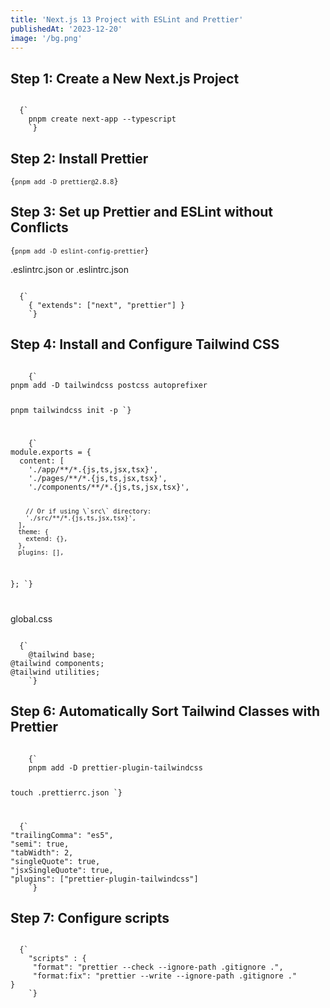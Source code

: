 ```yaml
---
title: 'Next.js 13 Project with ESLint and Prettier'
publishedAt: '2023-12-20'
image: '/bg.png'
---
```


## Step 1: Create a New Next.js Project

<Code filename='terminal'>
  {`
    pnpm create next-app --typescript
    `}
</Code>

## Step 2: Install Prettier

<Code filename='terminal'>{`pnpm add -D prettier@2.8.8`}</Code>

## Step 3: Set up Prettier and ESLint without Conflicts

<Code filename='terminal'>{`pnpm add -D eslint-config-prettier`}</Code>

.eslintrc.json or .eslintrc.json

<Code filename='.eslintrc.json or .eslintrc.json'>
  {`
    { "extends": ["next", "prettier"] }
    `}
</Code>

## Step 4: Install and Configure Tailwind CSS

<Code filename="terminal">
    {`
pnpm add -D tailwindcss postcss autoprefixer

pnpm tailwindcss init -p
`}

</Code>

<Code filename="tailwind.config.ts">
    {`
module.exports = {
  content: [
    './app/**/*.{js,ts,jsx,tsx}',
    './pages/**/*.{js,ts,jsx,tsx}',
    './components/**/*.{js,ts,jsx,tsx}',

        // Or if using \`src\` directory:
        './src/**/*.{js,ts,jsx,tsx}',
      ],
      theme: {
        extend: {},
      },
      plugins: [],

};
`}

</Code>

global.css

<Code filename='global.css'>
  {`
    @tailwind base;
@tailwind components;
@tailwind utilities;
    `}
</Code>

## Step 6: Automatically Sort Tailwind Classes with Prettier

<Code filename="terminal">
    {`
    pnpm add -D prettier-plugin-tailwindcss

touch .prettierrc.json
`}

</Code>

<Code filename='.prettierrc.json'>
  {`
"trailingComma": "es5",
"semi": true,
"tabWidth": 2,
"singleQuote": true,
"jsxSingleQuote": true,
"plugins": ["prettier-plugin-tailwindcss"]
    `}
</Code>

## Step 7: Configure scripts

<Code filename='package.json'>
  {`
    "scripts" : {
     "format": "prettier --check --ignore-path .gitignore .",
     "format:fix": "prettier --write --ignore-path .gitignore ."
}
    `}
</Code>
